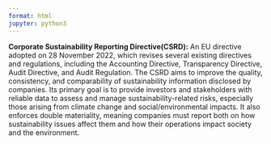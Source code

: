 ```yaml
---
format: html
jupyter: python3
---
```




**Corporate Sustainability Reporting Directive(CSRD):** An EU directive adopted on 28 November 2022, which revises several existing directives and regulations, including the Accounting Directive, Transparency Directive, Audit Directive, and Audit Regulation. The CSRD aims to improve the quality, consistency, and comparability of sustainability information disclosed by companies. Its primary goal is to provide investors and stakeholders with reliable data to assess and manage sustainability-related risks, especially those arising from climate change and social/environmental impacts. It also enforces double materiality, meaning companies must report both on how sustainability issues affect them and how their operations impact society and the environment.